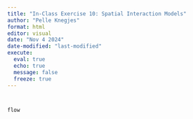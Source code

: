```yaml
---
title: "In-Class Exercise 10: Spatial Interaction Models"
author: "Pelle Knegjes"
format: html
editor: visual
date: "Nov 4 2024"
date-modified: "last-modified"
execute: 
  eval: true
  echo: true
  message: false
  freeze: true
---
```


```r

```

```r

```

```r
flow
```

```r

```

```r

```

```r

```

```r

```

```r

```

```r

```

```r

```

```r

```

```r

```

```r

```

```r

```
